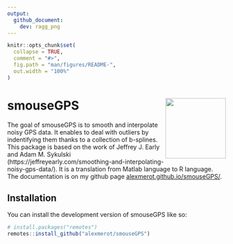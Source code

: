 ```yaml
---
output: 
  github_document:
    dev: ragg_png
---
```


<!-- README.md is generated from README.Rmd. Please edit that file -->

```r
knitr::opts_chunk$set(
  collapse = TRUE,
  comment = "#>",
  fig.path = "man/figures/README-",
  out.width = "100%"
)
```

<!-- badges: start -->

# smouseGPS <img src="man/figures/logo.png" align="right" height="139"/>

<!-- badges: end -->

The goal of smouseGPS is to smooth and interpolate noisy GPS data. It enables to
deal with outliers by indentifying them thanks to a collection of b-splines. 
This package is based on the work of Jeffrey J. Early and Adam M. Sykulski
(https://jeffreyearly.com/smoothing-and-interpolating-noisy-gps-data/).
It is a translation from Matlab language to R language. The documentation is
on my github page [alexmerot.github.io/smouseGPS/](https://alexmerot.github.io/smouseGPS/).

## Installation

You can install the development version of smouseGPS like so:

``` r
# install.packages("remotes")
remotes::install_github("alexmerot/smouseGPS")
```
